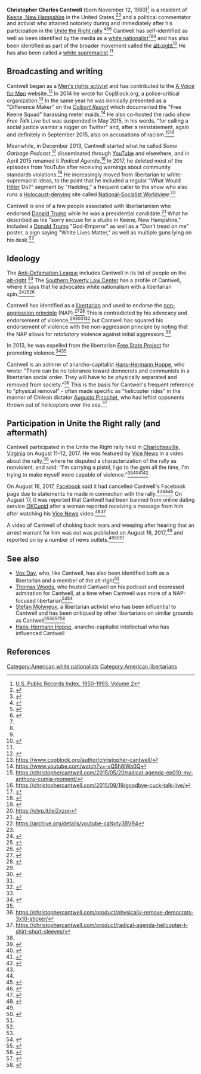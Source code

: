 '''Christopher Charles Cantwell''' (born November 12, 1980)<ref>[http://www.ancestry.com U.S. Public Records Index, 1950-1993, Volume 2]</ref> is a resident of [[Keene, New Hampshire]] in the United States,<ref name=sentinelsource>{{cite web|url = http://www.sentinelsource.com/news/local/white-nationalist-from-keene-claims-there-is-a-warrant-out/article_d894995e-a71f-5a87-9396-f93b2366b9e3.html|title = White nationalist from Keene claims there is a warrant out for his arrest|last = Landen|first = Xander|last2 = Whitmore|first2 = Steven|publisher = SentinelSource.com}}</ref><ref name=patch>{{cite web|url = https://patch.com/new-hampshire/milford-nh/video-self-proclaimed-fascist-keene-talk-host-crying-goes-viral|title = Video Of Self-Proclaimed Fascist, Keene Talk Host Crying Goes Viral. In a live video feed, Christopher Cantwell, a former NY congressional candidate, cries about a possible arrest after "Unite the Right" riot.|last = Schinella|first = Tony|date = August 16, 2017|accessdate = August 17, 2017|publisher = ''[[Patch (website)|Patch]]''}}</ref> and a political commentator and activist who attained notoriety during and immediately after his participation in the [[Unite the Right rally]].<ref name=nyt-cantwell-banned>{{cite web|url = https://www.washingtonpost.com/national/facebook-bans-white-nationalists-accounts-over-hate-speech/2017/08/16/78fe2f14-82c0-11e7-9e7a-20fa8d7a0db6_story.html|title = Facebook bans white nationalist’s accounts over hate speech|publisher = Associated Press via ''[[New York Times]]''|date = August 16, 2017|accessdate = August 17, 2017}}</ref><ref name=wapo-cantwell-banned>{{cite web|url = https://www.washingtonpost.com/business/economy/silicon-valley-escalates-its-war-on-white-supremacy-despite-free-speech-concerns/2017/08/16/842771b8-829b-11e7-902a-2a9f2d808496_story.html?utm_term=.534c247b3820|title = Silicon Valley escalates its war on white supremacy despite free speech concerns|last = Jan|first = Tracy|last2 = Dwoskin|first2 = Elizabeth|date = August 16, 2017|accessdate = August 17, 2017|publisher = ''[[Washington Post]]''}}</ref><ref name=vice-cantwell>{{cite web|url = https://news.vice.com/story/vice-news-tonight-full-episode-charlottesville-race-and-terror|title = Charlottesville: Race and Terror|publisher = ''[[Vice News]]''|date = August 16, 2017|accessdate = August 17, 2017}}</ref> Cantwell has self-identified as well as been identified by the media as a [[white nationalism|white nationalist]]<ref name=cantwell-on-libertarianism/><ref name=vice-cantwell/><ref name=nyt-cantwell-banned/> and has also been identified as part of the broader movement called the [[alt-right]]<ref name=adl>{{Cite web|url = https://www.adl.org/education/resources/backgrounders/from-alt-right-to-alt-lite-naming-the-hate|title = From Alt Right to Alt Lite: Naming the Hate|publisher = [[Anti-Defamation League]]|accessdate = August 17, 2017}}</ref> He has also been called a [[white supremacism|white supremacist]].<ref name=businessinsider-cantwell/>

== Broadcasting and writing ==
Cantwell began as a [[Men's rights movement|Men's rights activist]] and has contributed to the [[A Voice for Men]] website.<ref name="Marcotte">{{cite news|last=Marcotte|first=Amanda|url=http://www.salon.com/2017/08/18/weeping-nazi-started-off-as-a-mens-rights-activist-which-is-no-huge-surprise/|title=Weeping Nazi started off as a 'men’s rights activist', which is no huge surprise|work=''[[Salon (website)|Salon]]''|date=18 August 2017|accessdate=18 August 2017}}</ref> In 2014 he wrote for CopBlock.org, a police-critical organization.<ref>https://www.copblock.org/author/christopher-cantwell/</ref> In the same year he was ironically presented as a "Difference Maker" on the ''[[Colbert Report]]'' which documented the "Free Keene Squad" harassing meter maids.<ref>https://www.youtube.com/watch?v=-vQ5h8iWa0Q</ref> He also co-hosted the radio show ''Free Talk Live'' but was suspended in May 2015, in his words, "for calling a social justice warrior a nigger on Twitter" and, after a reinstatement, again and definitely in September 2015, also on accusations of racism.<ref>https://christophercantwell.com/2015/05/20/radical-agenda-ep010-my-anthony-cumia-moment/</ref><ref>https://christophercantwell.com/2015/09/19/goodbye-cuck-talk-live/</ref>

Meanwhile, in December 2013, Cantwell started what he called ''Some Garbage Podcast'',<ref>{{Cite web|url = https://soundcloud.com/christopher-cantwell-1/some-garbage-podcast-ep-001|title = Some Garbage Podcast EP 001 Anarchists Ruined The Ron Paul Revolution|last = Cantwell|first = Christopher|accessdate = August 18, 2017}}</ref> disseminated through [[YouTube]] and elsewhere, and in April 2015 renamed it ''Radical Agenda''.<ref>{{cite web|url = https://christophercantwell.com/2015/04/18/radical-agenda-ep001-patriots-day/|title = Radical Agenda EP001 – Patriots’ Day|last = Cantwell|first = Christopher|date = April 18, 2015|accessdate = August 18, 2017}}</ref> In 2017, he deleted most of the episodes from YouTube after receiving warnings about community standards violations.<ref>{{cite web|url = https://christophercantwell.com/2017/06/14/radical-agenda-ep316-strike-2/|title = Radical Agenda EP316 – Strike 2|last = Cantwell|first = Christopher|date = June 14, 2017|accessdate = August 18, 2017}}</ref> He increasingly moved from libertarian to white-supremacist ideas, to the point that he included a regular "What Would [[Adolf Hitler|Hitler]] Do?" segment by "Hadding," a frequent caller to the show who also runs a [[Holocaust denial|Holocaust-denying]] site called [http://national-socialist-worldview.blogspot.com National-Socialist Worldview].<ref>https://clyp.it/lei2xzqn</ref>

Cantwell is one of a few people associated with libertarianism who endorsed [[Donald Trump]] while he was a presidential candidate.<ref>{{cite web|url = http://thelibertarianrepublic.com/jones-cantwell-cancerous-liberty/|title = Alex Jones and Christopher Cantwell are Cancerous to Liberty Movement|last = Freeman|first = Fred|date = October 12, 2016|accessdate = August 17, 2017|publisher = The Libertarian Republic}}</ref> What he described as his "sorry excuse for a studio in Keene, New Hampshire," included a [[Donald Trump]] "God-Emperor" as well as a "Don't tread on me" poster, a sign saying "White Lives Matter," as well as multiple guns lying on his desk.<ref>https://archive.org/details/youtube-caNvty3BVR4</ref>

== Ideology ==

The [[Anti-Defamation League]] includes Cantwell in its list of people on the [[alt-right]].<ref name=adl/> The [[Southern Poverty Law Center]] has a profile of Cantwell, where it says that he advocates white nationalism with a libertarian spin.<ref name=splc-cantwell>{{cite web|url = https://www.splcenter.org/fighting-hate/extremist-files/individual/christopher-cantwell|title = Christopher Cantwell|publisher = [[Southern Poverty Law Center]]|accessdate = August 17, 2017}}</ref><ref name=time-cantwell>{{cite web|url = http://time.com/4904122/facebook-christopher-cantwell-ban-charlottesville/|title = Facebook Has Banned White Supremacist Christopher Cantwell|publisher = Associated Press via Time Magazine|date = August 16, 2017|accessdate = August 17, 2017}}</ref><ref>{{cite web|url = http://markets.businessinsider.com/news/stocks/r-update-1-internet-firms-flex-muscle-to-exile-white-supremacists-2017-8-1002263739|title = UPDATE 1-Internet firms flex muscle to exile white supremacists (MSFT)|publisher = Reuters|date = August 16, 2017|accessdate = August 17, 2017}}</ref>

Cantwell has identified as a [[libertarianism|libertarian]] and used to endorse the [[non-aggression principle]] (NAP).<ref name=woods-podcast>{{cite web|url = https://www.youtube.com/watch?v=FDGrYXqjpWA|title = Cantwell and Woods on Leftism and Libertarianism|last = Woods|first = Tom|last2 = Cantwell|first2 = Christopher|date = May 14, 2014|accessdate = August 17, 2017}}</ref><ref name=cantwell-on-nap>{{cite web|url = https://christophercantwell.com/2014/06/02/still-debating-non-aggression-principle/|title = Still Debating the Non Aggression Principle?|last = Cantwell|first = Christopher|date = June 2, 2014|accessdate = August 18, 2017}}</ref> This is contradicted by his advocacy and endorsement of violence,<ref name=vice-cantwell/><ref name=cantwell-on-libertarianism>{{cite web|url = https://christophercantwell.com/2017/03/07/libertarians-and-the-alt-right-2/|title = Libertarians and the Alt Right|date = March 7, 2017|accessdate = August 17, 2017|last = Cantwell|first = Christopher}}</ref><ref name=fsp-expulsion/><ref>{{cite web|url = https://antifascistnews.net/2015/12/15/capitalists-against-cops-cop-block-christopher-cantwell-and-the-libertarian-paradox/|title = CAPITALISTS AGAINST COPS: COP BLOCK, CHRISTOPHER CANTWELL, AND THE LIBERTARIAN PARADOX|publisher = Anti-Fascist News|date = December 15, 2015|accessdate = August 17, 2017}}</ref> but Cantwell has squared his endorsement of violence with the non-aggression principle by noting that the NAP allows for ''retaliatory'' violence against initial aggressors.<ref name=cantwell-on-nap/>

In 2013, he was expelled from the libertarian [[Free State Project]] for promoting violence.<ref name=fsp-expulsion>{{Cite web|url = http://morelibertynow.com/fsp-cantwell/|title = Why the Free State Project Expelled Christopher Cantwell|date = September 8, 2013|accessdate = August 18, 2017}}</ref><ref name=cantwell-on-nap/>

Cantwell is an admirer of anarcho-capitalist [[Hans-Hermann Hoppe]], who wrote: "There can be no tolerance toward democrats and communists in a libertarian social order. They will have to be physically separated and removed from society."<ref>https://christophercantwell.com/product/physically-remove-democrats-3x10-sticker/</ref> This is the basis for Cantwell's frequent reference to "physical removal" - often made specific as "helicopter rides" in the manner of Chilean dictator [[Augusto Pinochet]], who had leftist opponents thrown out of helicopters over the sea.<ref>https://christophercantwell.com/product/radical-agenda-helicopter-t-shirt-short-sleeves/</ref>

== Participation in Unite the Right rally (and aftermath) ==
{{further|Unite the Right rally}}

Cantwell participated in the Unite the Right rally held in [[Charlottesville, Virginia]] on August 11–12, 2017. He was featured by [[Vice News]] in a video about the rally,<ref name=vice-cantwell/> where he disputed a characterization of the rally as nonviolent, and said: “I'm carrying a pistol, I go to the gym all the time, I'm trying to make myself more capable of violence.”<ref name=newsweek-cantwell>{{cite web|url = http://www.newsweek.com/white-supremacist-ready-violence-cries-charlottesville-arrest-warrant-651682|title = WHITE SUPREMACIST WHO BOASTED ABOUT BEING 'READY FOR VIOLENCE' CRIES OVER POSSIBLE CHARLOTTESVILLE ARREST WARRANT|last= Sinclair|first = Harriet|date = August 16, 2017|accessdate = August 17, 2017|publisher = ''[[Newsweek]]''}}</ref><ref name=businessinsider-cantwell>{{cite web|url = http://www.businessinsider.com/why-people-are-furious-with-trump-charlottesville-white-supremacist-vice-video-2017-8|title = The chilling worldview of a white supremacist who helped lead the Charlottesville rally shows why so many people are furious with Trump|last = Mark|first = Michelle|date = August 16, 2017|accessdate = August 17, 2017|publisher = ''[[Business Insider]]''}}</ref><ref name=nydailynews-cantwell>{{cite web|url = http://www.nydailynews.com/news/national/facebook-bans-white-nationalist-christopher-cantwell-article-1.3417728|title = Facebook bans white nationalist Christopher Cantwell after VICE Charlottesville documentary|last = Brennan|first = Christopher|date = August 16, 2017|accessdate = August 17, 2017|publisher = ''[[New York Daily News]]''}}</ref><ref name=guardian-cantwell>{{cite web|url = https://www.theguardian.com/us-news/2017/aug/16/charlottesville-neo-nazis-vice-news-hbo|title = 'Jews will not replace us': Vice film lays bare horror of neo-Nazis in America. A Vice News film crew embedded with a far-right speaker in Charlottesville last weekend seeks to highlight the motivations of white supremacists|date = August 16, 2017|accessdate = August 17, 2017|publisher = ''[[The Guardian]]''}}</ref>

On August 16, 2017, [[Facebook]] said it had cancelled Cantwell's Facebook page due to statements he made in connection with the rally.<ref name=nyt-cantwell-banned/><ref name=wapo-cantwell-banned/><ref name=techcrunch-losing-against-white-supremacy>{{cite web|url = https://techcrunch.com/2017/08/16/hatespeech-white-supremacy-nazis-social-networks/|title = Tech is not winning the battle against white supremacy|last = Hatmaker|first = Taylor|date = August 16, 2017|accessdate = August 17, 2017|publisher = ''[[TechCrunch]]''}}</ref> On August 17, it was reported that Cantwell had been banned from online dating service [[OKCupid]] after a woman reported receiving a message from him after watching his [[Vice News]] video.<ref>{{cite web|url = http://gizmodo.com/before-getting-banned-from-okcupid-white-supremacist-c-1797949753|title = Before Getting Banned From OkCupid, White Supremacist Chris Cantwell Wrote Tips for Dating Online|last = Brown|first = Jennings|date = August 17, 2017|accessdate = August 18, 2017|publisher = [[Gizmodo]]}}</ref><ref>{{cite web|url = http://fortune.com/2017/08/17/okcupid-white-supremacist-chris-cantwell/|title = Dating Site OkCupid Just Banned This White Supremacist ‘For Life’|last = Zorthian|first = Julia|date = August 17, 2017|accessdate = August 18, 2017|publisher = ''[[Fortune (magazine)|Fortune]]''}}</ref>

A video of Cantwell of choking back tears and weeping  after hearing that an arrest warrant for him was out was published on August 16, 2017,<ref>{{cite web|url = https://www.youtube.com/watch?v=uQUrWlraj_4|title = American Terrorist Neo-Nazi Christopher Cantwell balls his eyes out|last = Willis|first = Tiffany|date = August 16, 2017|accessdate = August 17, 2017}}</ref> and reported on by a number of news outlets.<ref name=newsweek-cantwell/><ref name=mother-jones-cantwell>{{cite web|url = http://www.motherjones.com/politics/2017/08/white-supremacist-cries-after-realizing-he-could-be-arrested/|title = White Supremacist Cries After Realizing He Could Be Arrested. Christopher Cantwell recorded this video after being featured in a documentary on the Charlottesville violence.|last = Tinoco|first = Matt|date = August 16, 2017|accessdate = August 17, 2017|publisher = ''[[Mother Jones (magazine)|Mother Jones]]}}</ref><ref name=patch/>

== See also ==

* [[Vox Day]], who, like Cantwell, has also been identified both as a libertarian and a member of the alt-right<ref name=adl/>
* [[Thomas Woods]], who hosted Cantwell on his podcast and expressed admiration for Cantwell, at a time when Cantwell was more of a NAP-focused libertarian<ref name=woods-podcast/><ref>{{cite web|url = https://liberty.me/discuss/t/cantwell-calls-tucker-a-leftist-tom-woods-concurs/|title = Cantwell Calls Tucker a Leftist, Tom Woods Concurs?|publisher = Liberty.me|date = May 16, 2014|accessdate = August 18, 2017|last = Glover|first = Ethan}}</ref>
* [[Stefan Molyneux]], a libertarian activist who has been influential to Cantwell and has been critiqued by other libertarians on similar grounds as Cantwell<ref>{{cite web|url = http://bleedingheartlibertarians.com/2014/10/the-contrarian-trap-the-source-of-the-liberty-movements-dark-side/|title = The Contrarian Trap: The Source of the Liberty Movement’s Dark Side|last = Vallier|first = Kevin|date = October 4, 2014|accessdate = August 18, 2017|publisher = Bleeding Heart Libertarians}}</ref><ref>{{cite web|url = http://morelibertynow.com/cantwell-kokesh-molyneux/|title = In Defense of Cantwell, Kokesh and Molyneux|last = Donnelly|first = George|date = December 29, 2014|accessdate = August 18, 2017}}</ref><ref>{{cite web|url = https://christophercantwell.com/2015/05/06/dear-stefan-molyneux-police-are-criminals/|title = Dear Stefan Molyneux, Police Are Criminals.|last = Cantwell|first = Christopher|date = May 6, 2015|accessdate = August 18, 2017}}</ref><ref>{{cite web|url = https://steemit.com/introduceyourself/@cantwell/i-m-christopher-cantwell-and-this-is-my-radical-agenda|title = I'm Christopher Cantwell, and this is my Radical Agenda|last = Cantwell|first = Christopher|publisher = steemit|accessdate = August 18, 2017}}</ref>
* [[Hans-Hermann Hoppe]], anarcho-capitalist intellectual who has influenced Cantwell

== References ==
{{reflist|30em}}

[[Category:American white nationalists]]
[[Category:American libertarians]]


